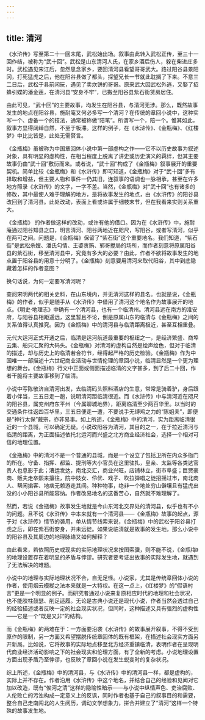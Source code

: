 ```yaml
---
---
---
```

title: 清河
---




《水浒传》写至第二十一回末尾，武松始出场。叙事由此转入武松正传，至三十一回作结，被称为“武十回”。武松是山东清河人氏，在家乡酒后伤人，躲在柴进庄多时。武松遇见宋江后，忽然思念家乡，要回清河县看望哥哥武大。路过阳谷县景阳冈，打死猛虎之后，他在阳谷县做了都头，探望兄长一节就此耽搁了下来。不意三二日后，武松于县前闲玩，遇见了卖炊饼的哥哥。原来武大因武松外逃，又娶了招蜂引蝶的潘金莲，在清河县“安身不牢”，已搬至阳谷县紫石街赁房居住。

由此可见，“武十回”的主要故事，均发生在阳谷县，与清河无涉。那么，既然故事发生的地点在阳谷县，施耐庵又何必多写一个清河？在传统的章回小说中，这种实写一个、虚备一个的技法，通常被称做“陪笔”。所谓写一个，陪一个。惟其如此，叙事方显得阔绰自然，不至于板滞。这样的例子，在《水浒传》、《金瓶梅》、《红楼梦》中比比皆是，此处无需赘言。

《金瓶梅》虽被称为中国章回体小说中第一部虚构之作——它不以历史故事为叙述对象，具有明显的虚构性，在相当程度上脱离了讲史或历史演义的羁绊，但其主要故事仍由“武十回”敷衍而来。或者说，“武十回”构成了《金瓶梅》叙事展开的重要契机。简单比较《金瓶梅》和《水浒传》即可知道，《金瓶梅》对于“武十回”多有择取和增益，但主要人物和事件一仍其旧，连叙事的语调也一脉相承，甚至在许多地方照录《水浒传》的文字，一字不差。当然，《金瓶梅》对“武十回”也有诸多的修改，其中最使人难于理解的地方，是将故事发生的地点，由《水浒传》的阳谷县改回到了清河县。此处改动，表面上看或许属于细枝末节，但在我看来实则关系重大。

《金瓶梅》 的作者做这样的改动，或许有他的借口。因为在《水浒传》中，施耐庵通过阳谷知县之口，明言清河、阳谷两地近在咫尺，写阳谷，或者写清河，似乎在两可之间。问题是，《金瓶梅》保留了“紫石街”这个重要地名。我们知道，“紫石街”是武松杀嫂、潘氏勾情、王婆贪贿、郓哥搅局的场所，而作者刻意将原属阳谷县的紫石街，移至清河县中，究竟有多大的必要？由此，作者不欲将故事发生的地点置于阳谷县的用意十分明了。《金瓶梅》刻意要用清河来取代阳谷，其中到底隐藏着怎样的作者意图？

换句话说，为何一定要写清河呢？

查阅宋明两代的相关史料，在山东境内，并无清河这样的县名。也就是说，《金瓶梅》的作者，似乎是随手从《水浒传》中借用了清河这个地名作为故事展开的地点。《明史·地理志》中确有一个清河县，也有一个临清州。清河县远在南方的淮安府，与阳谷县相距遥远，这里暂且不论，倒是原属山东的临清与《金瓶梅》之间的关系值得认真推究。因为《金瓶梅》中的清河县与临清距离极近，甚至互相重叠。

元代大运河正式开通之后，临清是运河航道最重要的枢纽之一，是经济繁盛、商埠云集、船只汇聚的大码头。《金瓶梅》对清河的虚构自然是绘声绘色，但对于临清的描述，却与历史上的临清若合符节，经得起严格的历史检验。《金瓶梅》作为中国唯一一部描述十六世纪商业活动与世情伦理的章回小说，临清显然是一个更为理想的舞台。《金瓶梅》行文中正面或侧面描述临清的文字甚多，到了后二十回，作者干脆将主要故事移到了临清。

小说中写陈敬济自清河出发，去临清码头照料酒店的生意，常常是骑着驴，身后跟着小伴当，三五日走一趟，说明清河距临清很近。而《水浒传》中与清河近在咫尺的阳谷县，属兖州府东平州（今属聊城地界），距离临清至少两百华里。以当时的交通条件往返四百华里，三五日便走一遭，不要说手无缚鸡之力的“陈姐夫”，即便是“神行太保”戴宗，亦非易事。如上所述，《金瓶梅》中的清河，实为距离临清很近的一个县城，可以确定无疑。小说改阳谷为清河，其目的之一，在于拉近清河与临清的距离，为正面描述依托北运河而兴盛之北方商业经济社会，选择一个相对可信的地理位置。

《金瓶梅》中的清河不是一个普通的县城，而是一个设立了包括卫所在内众多衙门的所在。守备、指挥、都监、提刑等大小官员在这里驻扎，皇亲、太监等各类达官贵人也息影于此；漕运发达，南北交汇，商业兴旺，店铺林立，街市阜盛；巨贾豪商、贩夫走卒熙来攘往，院中妓女、伶优、戏子、吹拉弹唱之徒招摇过市，南北商人、帮闲掮客、地痞无赖游走其间。种种物事，绝非一个地处穷山僻壤且有猛虎出没的小小阳谷县所能容纳。作者改易地名的这番苦心，自然就不难理解了。

然而，若说《金瓶梅》故事发生地就是今山东河北交界处的清河县，似乎也有不小的问题。且不说《水浒传》中本来就有一个清河县——《金瓶梅》故事的起点，源于对《水浒传》情节的袭用，单从情节线索来说，《金瓶梅》中的武松于阳谷县打虎之后，即在紫石街安身，并未远徙。如果说临清就是故事的发生地，那么小说中的阳谷县及其周边的地理脉络又如何解释？

由此看来，若依照历史或现实的实际地理状况来按图索骥，则不能不说，《金瓶梅》的地理设置存在着明显的矛盾与悖谬。研究者要考证出故事的实际发生地，就遇到了无法解决的难题。

小说中的地理与实际地理状况不合，自无足怪。小说家，尤其是传统章回体小说的作者，使用烟云模糊之法本来就是一大特权。在这一点上，《红楼梦》的“假语村言”更是一个明显的例子。而研究者通过小说来复原相应时代的地理和社会状况，也不能胶柱鼓瑟、削足适履。无论是古典小说还是现代小说，作者当然会透过自己的经验描述或者反映一定的社会现实状况，但同时，这种描述又具有强烈的虚构性——它是一个“既是又非”的结构。

而《金瓶梅》的两难在于：一方面要沿袭《水浒传》的故事展开叙事，不得不受到原作的限制，另一方面又希望摆脱传统章回体的既有框架，在描述社会现实方面另开新局。比如说，它将故事的实际地点移至北方经济重镇临清，表明作者在呈现明代商业经济活动影响之下的社会现实和伦理方面，有了全新的考虑。小说地理设置方面出现矛盾乃至悖谬，也反映了章回小说在发生蜕变时的复杂状况。

综上所述，《金瓶梅》中的清河县，与《水浒传》中的清河县一样，都是虚构的，实际上并不存在。作者沿用《水浒传》中这个地名，并结合自己的经验和见闻对它加以改造，既有“俟河之清”这样的隐喻性暗示——与小说中纵情声色、吏治腐败、人伦败亡的污浊构成一定意义上的反讽，同时作者也基于自己的叙事目的和需要，整合自己走南闯北的人生阅历，调动文学想象力，拼合并建立了“清河”这样一个特殊的故事发生地。
